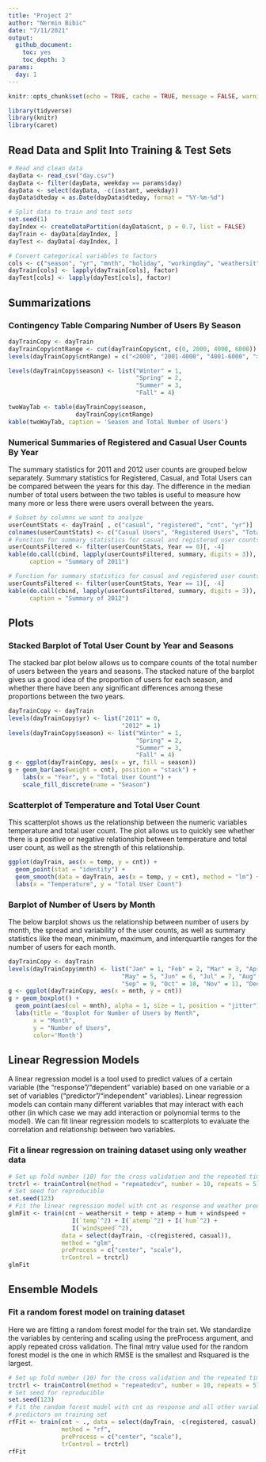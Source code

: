 ```yaml
---
title: "Project 2"
author: "Nermin Bibic"
date: "7/11/2021"
output:
  github_document:
    toc: yes
    toc_depth: 3
params:
  day: 1
---
```


```r
knitr::opts_chunk$set(echo = TRUE, cache = TRUE, message = FALSE, warning = FALSE, error = TRUE)
```

```r
library(tidyverse)
library(knitr)
library(caret)
```

## Read Data and Split Into Training & Test Sets

```r
# Read and clean data
dayData <- read_csv("day.csv")
dayData <- filter(dayData, weekday == params$day)
dayData <- select(dayData, -c(instant, weekday))
dayData$dteday = as.Date(dayData$dteday, format = "%Y-%m-%d")

# Split data to train and test sets
set.seed(1)
dayIndex <- createDataPartition(dayData$cnt, p = 0.7, list = FALSE)
dayTrain <- dayData[dayIndex, ]
dayTest <- dayData[-dayIndex, ]

# Convert categorical variables to factors
cols <- c("season", "yr", "mnth", "holiday", "workingday", "weathersit")
dayTrain[cols] <- lapply(dayTrain[cols], factor)
dayTest[cols] <- lapply(dayTest[cols], factor)
```

## Summarizations

### Contingency Table Comparing Number of Users By Season

```r
dayTrainCopy <- dayTrain
dayTrainCopy$cntRange <- cut(dayTrainCopy$cnt, c(0, 2000, 4000, 6000))
levels(dayTrainCopy$cntRange) = c("<2000", "2001-4000", "4001-6000", ">6000")

levels(dayTrainCopy$season) <- list("Winter" = 1,
                                    "Spring" = 2,
                                    "Summer" = 3,
                                    "Fall" = 4)

twoWayTab <- table(dayTrainCopy$season,
                   dayTrainCopy$cntRange)
kable(twoWayTab, caption = 'Season and Total Number of Users')
```

### Numerical Summaries of Registered and Casual User Counts By Year

The summary statistics for 2011 and 2012 user counts are grouped below separately. Summary statistics for Registered, Casual, and Total Users can be compared between the years for this day. The difference in the median number of total users between the two tables is useful to measure how many more or less there were users overall between the years.

```r
# Subset by columns we want to analyze
userCountStats <- dayTrain[ , c("casual", "registered", "cnt", "yr")]
colnames(userCountStats) <- c("Casual Users", "Registered Users", "Total Users", "Year")
# Function for summary statistics for casual and registered user counts
userCountsFiltered <- filter(userCountStats, Year == 0)[, -4]
kable(do.call(cbind, lapply(userCountsFiltered, summary, digits = 3)),
      caption = "Summary of 2011")

# Function for summary statistics for casual and registered user counts
userCountsFiltered <- filter(userCountStats, Year == 1)[, -4]
kable(do.call(cbind, lapply(userCountsFiltered, summary, digits = 3)),
      caption = "Summary of 2012")
```

## Plots

### Stacked Barplot of Total User Count by Year and Seasons

The stacked bar plot below allows us to compare counts of the total number of users between the years and seasons. The stacked nature of the barplot gives us a good idea of the proportion of users for each season, and whether there have been any significant differences among these proportions between the two years.

```r
dayTrainCopy <- dayTrain
levels(dayTrainCopy$yr) <- list("2011" = 0,
                                "2012" = 1)
levels(dayTrainCopy$season) <- list("Winter" = 1,
                                    "Spring" = 2,
                                    "Summer" = 3,
                                    "Fall" = 4)
g <- ggplot(dayTrainCopy, aes(x = yr, fill = season))
g + geom_bar(aes(weight = cnt), position = "stack") +
    labs(x = "Year", y = "Total User Count") +
    scale_fill_discrete(name = "Season")
```
### Scatterplot of Temperature and Total User Count

This scatterplot shows us the relationship between the numeric variables temperature and total user count. The plot allows us to quickly see whether there is a positive or negative relationship between temperature and total user count, as well as the strength of this relationship.

```r
ggplot(dayTrain, aes(x = temp, y = cnt)) +
  geom_point(stat = "identity") +
  geom_smooth(data = dayTrain, aes(x = temp, y = cnt), method = "lm") +
  labs(x = "Temperature", y = "Total User Count")
```

### Barplot of Number of Users by Month

The below barplot shows us the relationship between number of users by month, the spread and variability of the user counts, as well as summary statistics like the mean, minimum, maximum, and interquartile ranges for the number of users for each month.

```r
dayTrainCopy <- dayTrain
levels(dayTrainCopy$mnth) <- list("Jan" = 1, "Feb" = 2, "Mar" = 3, "Apr" = 4,
                                "May" = 5, "Jun" = 6, "Jul" = 7, "Aug" = 8,
                                "Sep" = 9, "Oct" = 10, "Nov" = 11, "Dec" = 12)
g <- ggplot(dayTrainCopy, aes(x = mnth, y = cnt))
g + geom_boxplot() +
  geom_point(aes(col = mnth), alpha = 1, size = 1, position = "jitter") +
  labs(title = "Boxplot for Number of Users by Month",
       x = "Month",
       y = "Number of Users",
       color='Month')
```

## Linear Regression Models

A linear regression model is a tool used to predict values of a certain variable (the "response"/"dependent" variable) based on one variable or a set of variables ("predictor"/"independent" variables). Linear regression models can contain many different variables that may interact with each other (in which case we may add interaction or polynomial terms to the model). We can fit linear regression models to scatterplots to evaluate the correlation and relationship between two variables.

### Fit a linear regression on training dataset using only weather data

```r
# Set up fold number (10) for the cross validation and the repeated times (5) of the whole CV 
trctrl <- trainControl(method = "repeatedcv", number = 10, repeats = 5)
# Set seed for reproducible
set.seed(123)
# Fit the linear regression model with cnt as response and weather predictors on training set
glmFit <- train(cnt ~ weathersit + temp + atemp + hum + windspeed +
                  I(`temp`^2) + I(`atemp`^2) + I(`hum`^2) +
                  I(`windspeed`^2),
               data = select(dayTrain, -c(registered, casual)),
               method = "glm",
               preProcess = c("center", "scale"),
               trControl = trctrl)
glmFit
```

## Ensemble Models

### Fit a random forest model on training dataset

Here we are fitting a random forest model for the train set. We standardize the variables by centering and scaling using the preProcess argument, and apply repeated cross validation. The final mtry value used for the random forest model is the one in which RMSE is the smallest and Rsquared is the largest.

```r
# Set up fold number (10) for the cross validation and the repeated times (5) of the whole CV 
trctrl <- trainControl(method = "repeatedcv", number = 10, repeats = 5)
# Set seed for reproducible
set.seed(123)
# Fit the random forest model with cnt as response and all other variables as
# predictors on training set
rfFit <- train(cnt ~ ., data = select(dayTrain, -c(registered, casual)),
               method = "rf",
               preProcess = c("center", "scale"),
               trControl = trctrl)
rfFit
```



